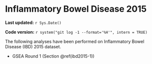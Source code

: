 # Inflammatory Bowel Disease 2015

**Last updated:** `r Sys.Date()`

**Code version:** `r system("git log -1 --format='%H'", intern = TRUE)`

The following analyses have been performed on Inflammatory Bowel Disease (IBD) 2015 dataset.

- GSEA Round 1 (Section \@ref(ibd2015-1))
